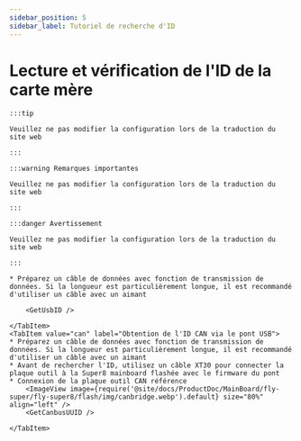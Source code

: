 ```yaml
---
sidebar_position: 5
sidebar_label: Tutoriel de recherche d'ID
---
```










# Lecture et vérification de l'ID de la carte mère

    :::tip

    Veuillez ne pas modifier la configuration lors de la traduction du site web

    :::

    :::warning Remarques importantes

    Veuillez ne pas modifier la configuration lors de la traduction du site web

    :::

    :::danger Avertissement

    Veuillez ne pas modifier la configuration lors de la traduction du site web

    :::

<Tabs>
    <TabItem value="usb" label="Obtention de l'ID USB" default>
        
    * Préparez un câble de données avec fonction de transmission de données. Si la longueur est particulièrement longue, il est recommandé d'utiliser un câble avec un aimant

        <GetUsbID />
        
    </TabItem>
    <TabItem value="can" label="Obtention de l'ID CAN via le pont USB">
    * Préparez un câble de données avec fonction de transmission de données. Si la longueur est particulièrement longue, il est recommandé d'utiliser un câble avec un aimant
    * Avant de rechercher l'ID, utilisez un câble XT30 pour connecter la plaque outil à la Super8 mainboard flashée avec le firmware du pont
    * Connexion de la plaque outil CAN référence
        <ImageView image={require('@site/docs/ProductDoc/MainBoard/fly-super/fly-super8/flash/img/canbridge.webp').default} size="80%" align="left" />   
        <GetCanbusUUID />

    </TabItem>
</Tabs>
